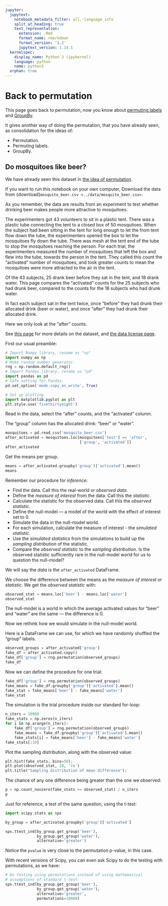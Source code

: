 ```yaml
---
jupyter:
  jupytext:
    notebook_metadata_filter: all,-language_info
    split_at_heading: true
    text_representation:
      extension: .Rmd
      format_name: rmarkdown
      format_version: '1.2'
      jupytext_version: 1.14.1
  kernelspec:
    display_name: Python 3 (ipykernel)
    language: python
    name: python3
  orphan: true
---
```


# Back to permutation

This page goes back to permutation, now you know about [permuting
labels](../wild-pandas/fishers_tea.Rmd) and
[GroupBy](../useful-pandas/groupby.Rmd).

It gives another way of doing the permutation, that you have
already seen, as consolidation for the ideas of:

* Permutation.
* Permuting labels.
* GroupBy.

## Do mosquitoes like beer?

We have already seen this dataset in [the idea of
permutation](../permutation/permutation_idea.Rmd).

If you want to run this notebook on your own computer, Download
the data from
{download}`mosquito_beer.csv <../data/mosquito_beer.csv>`.

As you remember, the data are results from an experiment to test whether
drinking beer makes people more attractive to mosquitoes.

The experimenters got 43 volunteers to sit in a plastic tent. There was a
plastic tube connecting the tent to a closed box of 50 mosquitoes.  When the
subject had been sitting in the tent for long enough to let the from tent flow
down the tube, the experimenters opened the box to let the mosquitoes fly down
the tube.  There was mesh at the tent end of the tube to stop the mosquitoes
reaching the person.   For each trial, the experimenters measured the number of
mosquitoes that left the box and flew into the tube, towards the person in the
tent.  They called this count the "activated" number of mosquitoes, and took
greater counts to mean the mosquitoes were more attracted to the air in the
tent.

Of the 43 subjects, 25 drank beer before they sat in the tent, and 18 drank
water.  This page compares the "activated" counts for the 25 subjects who had
drunk beer, compared to the counts for the 18 subjects who had drunk water.

In fact each subject sat in the tent twice, once "before" they had drunk their
allocated drink (beer or water), and once "after" they had drunk their
allocated drink.

Here we only look at the "after" counts.

See [this
page](https://github.com/matthew-brett/datasets/tree/master/mosquito_beer) for
more details on the dataset, and [the data license page](../data/LICENSE).

First our usual preamble:

```python
# Import Numpy library, rename as "np"
import numpy as np
# Make random number generator.
rng = np.random.default_rng()
# Import Pandas library, rename as "pd"
import pandas as pd
# Safe setting for Pandas.
pd.set_option('mode.copy_on_write', True)

# Set up plotting
import matplotlib.pyplot as plt
plt.style.use('fivethirtyeight')
```

Read in the data, select the "after" counts, and the "activated" column.

The "group" column has the allocated drink: "beer" or "water".

```python
mosquitoes = pd.read_csv('mosquito_beer.csv')
after_activated = mosquitoes.loc[mosquitoes['test'] == 'after',
                                 ['group', 'activated']]
after_activated
```

Get the means per group.

```python
means = after_activated.groupby('group')['activated'].mean()
means
```

Remember our procedure for *inference*:

* Find the data. Call this the real-world or *observed data*.
* Define the *measure of interest* from the data.  Call this the *statistic*.
* Calculate the statistic for the observed data.  Call this the *observed
  statistic*.
* Define the null-model — a model of the world with the effect of interest set
  to 0.
* Simulate the data in the null-model world.
* For each simulation, calculate the measure of interest - the *simulated
  statistic*.
* Use the *simulated statistics* from the simulations to build up the *sampling
  distribution* of the statistic.
* Compare the *observed statistic* to the *sampling distribution*.  Is the
  observed statistic sufficiently rare in the null-model world for us to
  question the null-model?

We will say the *data* is the `after_activated` DataFrame.

We choose the difference between the means as the *measure of interest* or
*statistic*.  We get the *observed statistic* with:

```python
observed_stat = means.loc['beer'] - means.loc['water']
observed_stat
```

The null-model is a world in which the average activated values for "beer" and
"water" are the same — the difference is 0.

Now we rethink how we would simulate in the null-model world.

Here is a DataFrame we can use, for which we have randomly shuffled the "group"
labels.

```python
observed_groups = after_activated['group']
fake_df = after_activated.copy()
fake_df['group'] = rng.permutation(observed_groups)
fake_df
```

Now we can define the procedure for one trial:

```python
fake_df['group'] = rng.permutation(observed_groups)
fake_means = fake_df.groupby('group')['activated'].mean()
fake_stat = fake_means['beer'] - fake_means['water']
fake_stat
```

The simulation is the trial procedure inside our standard for-loop:

```python
n_iters = 10000
fake_stats = np.zeros(n_iters)
for i in np.arange(n_iters):
    fake_df['group'] = rng.permutation(observed_groups)
    fake_means = fake_df.groupby('group')['activated'].mean()
    fake_stats[i] = fake_means['beer'] - fake_means['water']
fake_stats[:10]
```

Plot the sampling distribution, along with the observed value:

```python
plt.hist(fake_stats, bins=50);
plt.plot(observed_stat, 10, 'ro')
plt.title("Sampling distribution of mean difference");
```

The chance of any one difference being greater than the one we observed:

```python
p = np.count_nonzero(fake_stats >= observed_stat) / n_iters
p
```

Just for reference, a test of the same question, using the t-test:

```python
import scipy.stats as sps

by_group = after_activated.groupby('group')['activated']

sps.ttest_ind(by_group.get_group('beer'),
              by_group.get_group('water'),
              alternative='greater')
```

Notice the `pvalue` is very close to the permutation p-value, in this case.


With recent versions of Scipy, you can even ask Scipy to do the testing with permutations, as we have:

```python
# Do testing using permutations instead of using mathematical
# assumptions of standard t-test:
sps.ttest_ind(by_group.get_group('beer'),
              by_group.get_group('water'),
              alternative='greater',
              permutations=10000)
```
